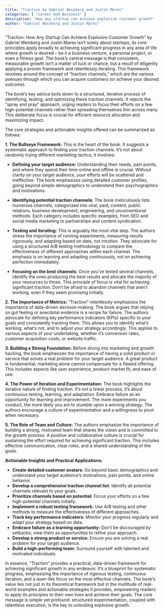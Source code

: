 ```yaml
---
title: "Traction by Gabriel Weinberg and Justin Mares"
categories: [ "Career And Business" ]
description: "How any startup can achieve explosive customer growth"
author: "Gabriel Weinberg and Justin Mares"
---
```

"Traction: How Any Startup Can Achieve Explosive Customer Growth" by Gabriel Weinberg and Justin Mares isn't solely about startups; its core principles apply broadly to achieving significant progress in any area of life where growth is desired – be it a business venture, a personal project, or even a fitness goal.  The book's central message is that consistent, measurable growth isn't a matter of luck or chance, but a result of diligently applying a proven framework and relentlessly iterating.  This framework revolves around the concept of "traction channels," which are the various avenues through which you can acquire customers (or achieve your desired outcome).

The book's key advice boils down to a structured, iterative process of identifying, testing, and optimizing these traction channels.  It rejects the "spray and pray" approach, urging readers to focus their efforts on a few high-potential channels rather than spreading themselves thin across many.  This deliberate focus is crucial for efficient resource allocation and maximizing impact.

The core strategies and actionable insights offered can be summarized as follows:

**1. The Bullseye Framework:** This is the heart of the book.  It suggests a systematic approach to finding your traction channels.  It's not about randomly trying different marketing tactics; it involves:

* **Defining your target audience:**  Understanding their needs, pain points, and where they spend their time online and offline is crucial.  Without clarity on your target audience, your efforts will be scattered and ineffective.  The book emphasizes using detailed customer profiles, going beyond simple demographics to understand their psychographics and motivations.

* **Identifying potential traction channels:**  The book meticulously lists numerous channels, categorized into viral, paid, content, public relations, business development, engineering, and unconventional methods.  Each category includes specific examples, from SEO and social media marketing to partnerships and content syndication.

* **Testing and iterating:**  This is arguably the most vital step.  The authors stress the importance of running experiments, measuring results rigorously, and adapting based on data, not intuition.  They advocate for using a structured A/B testing methodology to compare the effectiveness of different approaches within each channel.  The emphasis is on learning and adapting continuously, not on achieving perfection immediately.

* **Focusing on the best channels:**  Once you’ve tested several channels, identify the ones producing the best results and allocate the majority of your resources to those.  This principle of focus is vital for achieving significant traction.  Don't be afraid to abandon channels that aren't working, even if they seem promising initially.

**2. The Importance of Metrics:**  "Traction" relentlessly emphasizes the importance of data-driven decision-making.  The book argues that relying on gut feeling or anecdotal evidence is a recipe for failure.  The authors advocate for defining key performance indicators (KPIs) specific to your goals and consistently tracking them.  This allows you to identify what's working, what's not, and to adjust your strategy accordingly.  This applies to various aspects of your undertaking, whether it's conversion rates, customer acquisition costs, or website traffic.

**3.  Building a Strong Foundation:** Before diving into marketing and growth hacking, the book emphasizes the importance of having a solid product or service that solves a real problem for your target audience.  A great product is fundamental; marketing alone cannot compensate for a flawed offering.  This includes aspects like user experience, product-market fit, and ease of use.

**4.  The Power of Iteration and Experimentation:**  The book highlights the iterative nature of finding traction.  It's not a linear process; it's about continuous testing, learning, and adaptation.  Embrace failure as an opportunity for learning and improvement.  The more experiments you conduct, the more likely you are to stumble upon a winning strategy.  The authors encourage a culture of experimentation and a willingness to pivot when necessary.

**5.  The Role of Team and Culture:** The authors emphasize the importance of building a strong, motivated team that shares the vision and is committed to the growth process.  A positive and collaborative culture is crucial for sustaining the effort required for achieving significant traction.  This includes effective communication, clear roles, and a shared understanding of the goals.


**Actionable Insights and Practical Applications:**

* **Create detailed customer avatars:**  Go beyond basic demographics and understand your target audience's motivations, pain points, and online behavior.
* **Develop a comprehensive traction channel list:** Identify all potential channels relevant to your goals.
* **Prioritize channels based on potential:** Focus your efforts on a few high-potential channels initially.
* **Implement a robust testing framework:** Use A/B testing and other methods to measure the effectiveness of different approaches.
* **Track key performance indicators:** Monitor your progress regularly and adapt your strategy based on data.
* **Embrace failure as a learning opportunity:**  Don't be discouraged by setbacks; view them as opportunities to refine your approach.
* **Develop a strong product or service:** Ensure you are solving a real problem for your target audience.
* **Build a high-performing team:** Surround yourself with talented and motivated individuals.

In essence, "Traction" provides a practical, data-driven framework for achieving significant growth in any endeavor.  It's a blueprint for systematic progress, emphasizing the importance of rigorous testing, continuous iteration, and a laser-like focus on the most effective channels.  The book's value lies not just in its theoretical framework but in the multitude of real-world examples and actionable strategies it provides, empowering readers to apply its principles to their own lives and achieve their goals.  The core message is simple yet profound: structured experimentation, coupled with relentless execution, is the key to unlocking explosive growth.

